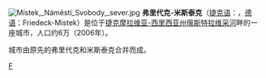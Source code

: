 [[File:Místek,_Náměstí_Svobody,_sever.jpg|thumb]]
'''弗里代克-米斯泰克'''（[[捷克语|捷克语]]：{{lang|cs|Frýdek-Místek}}，[[德语|德语]]：Friedeck-Mistek）是位于[[捷克|捷克]][[摩拉维亚-西里西亚州|摩拉维亚-西里西亚州]][[俄斯特拉维采河|俄斯特拉维采河]]畔的一座城市，人口约6万（2006年）。

城市由原先的弗里代克和米斯泰克合并而成。

{{commonscat}}
{{coord|display=title}}
{{Authority control}}
{{CzechRepublic-geo-stub}}

[[Category:捷克城市|F]]